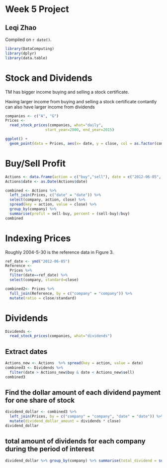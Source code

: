 # Week 5 Project

## Leqi Zhao

<!-- leave this material as is -->
Compiled on `r date()`.

```r
library(DataComputing)
library(dplyr)
library(data.table)
```
<!-- put your content after this line -->

# Stock and Dividends

TM has bigger income buying and selling a stock certificate. \

Having larger income from buying and selling a stock certificate contantly can also have larger income from dividends

```r
companies <- c("A", "G")
Prices <- 
  read_stock_prices(companies, what="daily",
                  start_year=2000, end_year=2015) 

```

```r
ggplot() +
  geom_point(data = Prices, aes(x= date, y = close, col = as.factor(company)))
```

# Buy/Sell Profit

```r
Actions <- data.frame(action = c("buy","sell"), date = c("2012-06-05",  "2014-12-30"))
Actions$date <- as.Date(Actions$date)
```

```r
combined <- Actions %>%
  left_join(Prices, c("date" = "date")) %>%
  select(company, action, close) %>%
  spread(key = action, value = close) %>%
  group_by(company) %>%
  summarise(profit = sell-buy, percent = (sell-buy)/buy)
combined  
```


# Indexing Prices

Roughly 2004-5-30 is the reference data in Figure 3.

```r
ref_date <- ymd("2012-06-05")
Reference <-
  Prices %>% 
  filter(date==ref_date) %>%
  select(company, standard=close)
```

```r
combined2<- Prices %>%
  full_join(Reference, by = c("company" = "company")) %>%
  mutate(ratio = close/standard)
```

# Dividends

```r
Dividends <- 
  read_stock_prices(companies, what="dividends") 
```

## Extract dates

```r
Actions_new <- Actions  %>% spread(key = action, value = date)
combined3 <- Dividends %>%
  filter(date > Actions_new$buy & date < Actions_new$sell)
combined3
```

## Find the dollar amount of each dividend payment for one share of stock

```r
dividend_dollar <- combined3 %>%
  left_join(Prices, by = c("company" = "company", "date" = "date")) %>%
  mutate(dividend_dollar_amount = dividends * close)
dividend_dollar
```

## total amount of dividends for each company during the period of interest

```r
dividend_dollar %>% group_by(company) %>% summarise(total_dividend = sum(dividend_dollar_amount))
```


